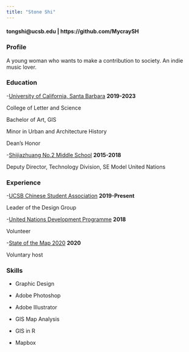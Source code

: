 ```yaml
---
title: "Stone Shi"
---
```


#### tongshi@ucsb.edu | https://github.com/MycraySH



<i class="fas fa-user-ninja fa-2x"></i>

### Profile
A young woman who wants to make a contribution to society. 
An indie music lover. 

<i class="fas fa-user-graduate fa-2x"></i>

### Education
-[University of California, Santa Barbara](https://www.ucsb.edu/) **2019-2023**
 
 College of Letter and Science
 
 Bachelor of Art, GIS
 
 Minor in Urban and Architecture History
 
 Dean's Honor

-[Shijiazhuang No.2 Middle School](http://www.sjzez.com/) **2015-2018**

 Deputy Director, Technology Division, SE Model United Nations

<i class="fas fa-briefcase fa-2x"></i>

### Experience
-[UCSB Chinese Student Association](https://www.facebook.com/csa.ucsb.1) **2019-Present**

 Leader of the Design Group
 
-[United Nations Development Programme](https://www.undp.org/) **2018**

 Volunteer
 
-[State of the Map 2020](https://2020.stateofthemap.org/) **2020**

 Voluntary host
 
### Skills

- Graphic Design

 - Adobe Photoshop
 
 - Adobe Illustrator


- GIS Map Analysis

 - GIS in R
 
 - Mapbox
 
